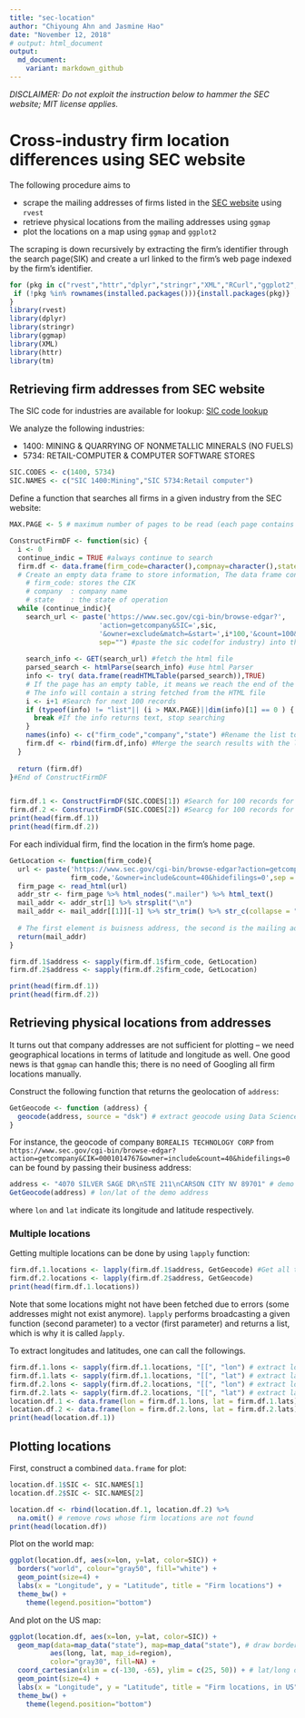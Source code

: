 ---
title: "sec-location"
author: "Chiyoung Ahn and Jasmine Hao"
date: "November 12, 2018"
# output: html_document
output:
  md_document:
    variant: markdown_github
---
*DISCLAIMER: Do not exploit the instruction below to hammer the SEC website; MIT license applies.*

# Cross-industry firm location differences using SEC website

The following procedure aims to 

* scrape the mailing addresses of firms listed in the [SEC website](https://www.sec.gov/edgar/searchedgar/companysearch.html) using `rvest`
* retrieve physical locations from the mailing addresses using `ggmap`
* plot the locations on a map using `ggmap` and `ggplot2`

The scraping is down recursively by extracting the firm's identifier through the search page(SIK) and create a url linked to the firm's web page indexed by the firm's identifier.


```{r setup, include=TRUE, message=FALSE, warning=FALSE}
for (pkg in c("rvest","httr","dplyr","stringr","XML","RCurl","ggplot2","reshape","tm","ggmap")){
 if (!pkg %in% rownames(installed.packages())){install.packages(pkg)}
}
library(rvest)
library(dplyr)
library(stringr)
library(ggmap)
library(XML)
library(httr)
library(tm)
```

## Retrieving firm addresses from SEC website

The SIC code for industries are available for lookup: [SIC code lookup](https://www.sec.gov/info/edgar/siccodes.htm) 

We analyze the following industries: 

* 1400: MINING & QUARRYING OF NONMETALLIC MINERALS (NO FUELS)
* 5734: RETAIL-COMPUTER & COMPUTER SOFTWARE STORES

```{r sic-defn}
SIC.CODES <- c(1400, 5734)
SIC.NAMES <- c("SIC 1400:Mining","SIC 5734:Retail computer")
```

Define a function that searches all firms in a given industry from the SEC website:
```{r search-firm}
MAX.PAGE <- 5 # maximum number of pages to be read (each page contains 100 firms)

ConstructFirmDF <- function(sic) {
  i <- 0
  continue_indic = TRUE #always continue to search
  firm.df <- data.frame(firm_code=character(),compnay=character(),state=character())
  # Create an empty data frame to store information, The data frame contains three columns:
    # firm_code: stores the CIK
    # company  : company name
    # state    : the state of operation
  while (continue_indic){
    search_url <- paste('https://www.sec.gov/cgi-bin/browse-edgar?',
                      'action=getcompany&SIC=',sic,
                      '&owner=exclude&match=&start=',i*100,'&count=100&hidefilings=0',
                      sep="") #paste the sic code(for industry) into the search engine
  
    search_info <- GET(search_url) #fetch the html file
    parsed_search <- htmlParse(search_info) #use html Parser
    info <- try( data.frame(readHTMLTable(parsed_search)),TRUE) 
    # If the page has an empty table, it means we reach the end of the search
    # The info will contain a string fetched from the HTML file
    i <- i+1 #Search for next 100 records
    if (typeof(info) != "list"|| (i > MAX.PAGE)||dim(info)[1] == 0 ) {
      break #If the info returns text, stop searching
    }
    names(info) <- c("firm_code","company","state") #Rename the list to match the column names
    firm.df <- rbind(firm.df,info) #Merge the search results with the large data frame
  }
  
  return (firm.df)
}#End of ConstructFirmDF


firm.df.1 <- ConstructFirmDF(SIC.CODES[1]) #Search for 100 records for firm 1
firm.df.2 <- ConstructFirmDF(SIC.CODES[2]) #Searcg for 100 records for firm 2
print(head(firm.df.1))
print(head(firm.df.2))
```

For each individual firm, find the location in the firm's home page.
```{r}
GetLocation <- function(firm_code){
  url <- paste('https://www.sec.gov/cgi-bin/browse-edgar?action=getcompany&CIK=',
               firm_code,'&owner=include&count=40&hidefilings=0',sep = "")
  firm_page <- read_html(url)
  addr_str <- firm_page %>% html_nodes(".mailer") %>% html_text() 
  mail_addr <- addr_str[1] %>% strsplit("\n") 
  mail_addr <- mail_addr[[1]][-1] %>% str_trim() %>% str_c(collapse = "\n")
  
  # The first element is buisness address, the second is the mailing address
  return(mail_addr)
}

firm.df.1$address <- sapply(firm.df.1$firm_code, GetLocation)
firm.df.2$address <- sapply(firm.df.2$firm_code, GetLocation)

print(head(firm.df.1))
print(head(firm.df.2))
```


## Retrieving physical locations from addresses
It turns out that company addresses are not sufficient for plotting -- we need geographical locations in terms of latitude and longitude as well. One good news is that `ggmap` can handle this; there is no need of Googling all firm locations manually.

Construct the following function that returns the geolocation of `address`:
```{r address-to-location}
GetGeocode <- function (address) {
  geocode(address, source = "dsk") # extract geocode using Data Science Toolkit
}
```

For instance, the geocode of company `BOREALIS TECHNOLOGY CORP` from `https://www.sec.gov/cgi-bin/browse-edgar?action=getcompany&CIK=0001014767&owner=include&count=40&hidefilings=0` can be found by passing their business address:
```{r address-to-location-example}
address <- "4070 SILVER SAGE DR\nSTE 211\nCARSON CITY NV 89701" # demo address
GetGeocode(address) # lon/lat of the demo address
```
where `lon` and `lat` indicate its longitude and latitude respectively.

### Multiple locations
Getting multiple locations can be done by using `lapply` function:
```{r message=FALSE, warning=FALSE}
firm.df.1.locations <- lapply(firm.df.1$address, GetGeocode) #Get all the longtitude and latitude 
firm.df.2.locations <- lapply(firm.df.2$address, GetGeocode)
print(head(firm.df.1.locations))
```

Note that some locations might not have been fetched due to errors (some addresses might not exist anymore). `lapply` performs broadcasting a given function (second parameter) to a vector (first parameter) and returns a list, which is why it is called *l*`apply`.

To extract longitudes and latitudes, one can call the followings.
```{r extract-lon-lat}
firm.df.1.lons <- sapply(firm.df.1.locations, "[[", "lon") # extract lon elements from a list of lists
firm.df.1.lats <- sapply(firm.df.1.locations, "[[", "lat") # extract lat elements from a list of lists
firm.df.2.lons <- sapply(firm.df.2.locations, "[[", "lon") # extract lon elements from a list of lists
firm.df.2.lats <- sapply(firm.df.2.locations, "[[", "lat") # extract lat elements from a list of lists
location.df.1 <- data.frame(lon = firm.df.1.lons, lat = firm.df.1.lats)
location.df.2 <- data.frame(lon = firm.df.2.lons, lat = firm.df.2.lats)
print(head(location.df.1))
```

## Plotting locations
First, construct a combined `data.frame` for plot:

```{r}
location.df.1$SIC <- SIC.NAMES[1]
location.df.2$SIC <- SIC.NAMES[2]

location.df <- rbind(location.df.1, location.df.2) %>%
  na.omit() # remove rows whose firm locations are not found
print(head(location.df))
```



Plot on the world map:
```{r plot-locations-world, warning=FALSE}
ggplot(location.df, aes(x=lon, y=lat, color=SIC)) + 
  borders("world", colour="gray50", fill="white") +
  geom_point(size=4) +
  labs(x = "Longitude", y = "Latitude", title = "Firm locations") +
  theme_bw() +
    theme(legend.position="bottom")
```

And plot on the US map:
```{r plot-locations-us, warning=FALSE}
ggplot(location.df, aes(x=lon, y=lat, color=SIC)) + 
  geom_map(data=map_data("state"), map=map_data("state"), # draw borders based on USA.MAP
          aes(long, lat, map_id=region),
          color="gray30", fill=NA) +
  coord_cartesian(xlim = c(-130, -65), ylim = c(25, 50)) + # lat/long on lin US 
  geom_point(size=4) +
  labs(x = "Longitude", y = "Latitude", title = "Firm locations, in US") +
  theme_bw() +
    theme(legend.position="bottom")

```


